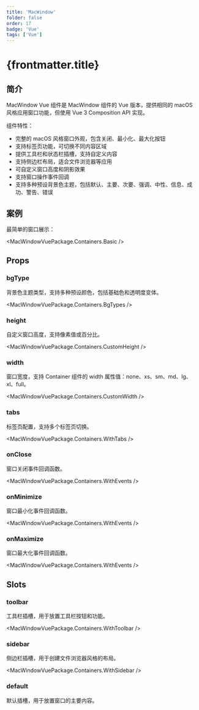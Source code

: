 ```yaml
---
title: 'MacWindow'
folder: false
order: 17
badge: 'Vue'
tags: ['Vue']
---
```



# {frontmatter.title}

## 简介

MacWindow Vue 组件是 MacWindow 组件的 Vue 版本，提供相同的 macOS 风格应用窗口功能，但使用 Vue 3 Composition API 实现。

组件特性：

- 完整的 macOS 风格窗口外观，包含关闭、最小化、最大化按钮
- 支持标签页功能，可切换不同内容区域
- 提供工具栏和状态栏插槽，支持自定义内容
- 支持侧边栏布局，适合文件浏览器等应用
- 可自定义窗口高度和阴影效果
- 支持窗口操作事件回调
- 支持多种预设背景色主题，包括默认、主要、次要、强调、中性、信息、成功、警告、错误

## 案例

最简单的窗口展示：

<MacWindowVuePackage.Containers.Basic />

## Props

### bgType
背景色主题类型，支持多种预设颜色，包括基础色和透明度变体。

<MacWindowVuePackage.Containers.BgTypes />

### height
自定义窗口高度，支持像素值或百分比。

<MacWindowVuePackage.Containers.CustomHeight />

### width
窗口宽度，支持 Container 组件的 width 属性值：none、xs、sm、md、lg、xl、full。

<MacWindowVuePackage.Containers.CustomWidth />

### tabs
标签页配置，支持多个标签页切换。

<MacWindowVuePackage.Containers.WithTabs />

### onClose
窗口关闭事件回调函数。

<MacWindowVuePackage.Containers.WithEvents />

### onMinimize
窗口最小化事件回调函数。

<MacWindowVuePackage.Containers.WithEvents />

### onMaximize
窗口最大化事件回调函数。

<MacWindowVuePackage.Containers.WithEvents />

## Slots

### toolbar
工具栏插槽，用于放置工具栏按钮和功能。

<MacWindowVuePackage.Containers.WithToolbar />

### sidebar
侧边栏插槽，用于创建文件浏览器风格的布局。

<MacWindowVuePackage.Containers.WithSidebar />

### default
默认插槽，用于放置窗口的主要内容。
